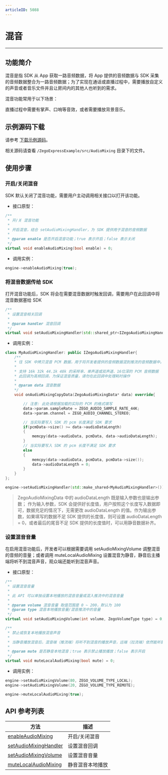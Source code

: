 ```yaml
---
articleID: 5088
---
```

# 混音

- - -

## 功能简介

混音是指 SDK 从 App 获取一路音频数据，将 App 提供的音频数据与 SDK 采集的音频数据整合为一路音频数据；为了实现在通话或直播过程中，需要播放自定义的声音或者音乐文件并且让房间内的其他人也听到的需求。

混音功能常用于以下场景：

直播过程中需要有掌声、口哨等音效，或者需要播放背景音乐。

## 示例源码下载

请参考 [下载示例源码](https://doc-zh.zego.im/article/3128)。

相关源码请查看 `/ZegoExpressExample/src/AudioMixing` 目录下的文件。

## 使用步骤

### 开启/关闭混音

SDK 默认关闭了混音功能，需要用户主动调用相关接口以打开该功能。

- 接口原型：

```cpp
/**
 * 开/关 混音功能
 *
 * 开启混音，结合 setAudioMixingHandler，为 SDK 提供用于混音的音频数据
 *
 * @param enable 是否开启混音功能；true 表示开启；false 表示关闭
 */
virtual void enableAudioMixing(bool enable) = 0;
```

- 调用实例：

```cpp
engine->enableAudioMixing(true);
```

### 将混音数据传给 SDK

打开混音功能后，SDK 将会在需要混音数据时触发回调，需要用户在此回调中将混音数据塞给 SDK

```cpp
/**
 * 设置混音相关回调
 *
 * @param handler 混音回调
 */
virtual void setAudioMixingHandler(std::shared_ptr<IZegoAudioMixingHandler> handler) = 0;
```

- 调用实例：

```cpp
class MyAudioMixingHandler: public IZegoAudioMixingHandler{
    /**
    * 往 SDK 中拷贝混音 PCM 数据，用于将开发者提供的音频数据混到推流的音频数据中。 和 [enableAudioMixing] 结合使用
    *
    * 支持 16k 32k 44.1k 48k 的采样率、单声道或双声道、16位深的 PCM 音频数据
    * 此回调为高频回调，为保证混音质量，请勿在此回调中处理耗时操作
    *
    * @param data 混音数据
    */
    void onAudioMixingCopyData(ZegoAudioMixingData* data) override{

        // 注意: 此处请根据加载的实际的 PCM 的格式填写
        data->param.sampleRate = ZEGO_AUDIO_SAMPLE_RATE_44K;
        data->param.channel = ZEGO_AUDIO_CHANNEL_STEREO;

        // 当实际要写入 SDK 的 pcm 长度满足 SDK 要求
        if(pcmData->size() >= data->audioDataLength)
        {
            memcpy(data->audioData, pcmData, data->audioDataLength);
        }
        // 当实际要写入 SDK 的 pcm 长度不满足 SDK 要求
        else
        {
            memcpy(data->audioData, pcmData, pcmData->size());
            data->audioDataLength = 0;
        }
    }
};

engine->setAudioMixingHandler(std::make_shared<MyAudioMixingHandler>());
```

> ZegoAudioMixingData 中的 audioDataLength 既是输入参数也是输出参数； 作为输入参数，SDK 会提供好长度值，用户按照这个长度写入数据即可，数据充足的情况下，无需更改 audioDataLength 的值。作为输出参数，如果填写的数据不足 SDK 提供的长度值，则可设置 audioDataLength = 0，或者最后的尾音不足 SDK 提供的长度值时，可以用静音数据补齐。

### 设置混音音量

在启用混音功能后，开发者可以根据需要调用 setAudioMixingVolume 调整混音的音频的音量；或者调用 muteLocalAudioMixing 设置混音为静音，静音后主播端将听不到混音声音，观众端还能听到混音声音。

- 接口原型：

```cpp
/**
 * 设置混音音量
 *
 * 此 API 可以单独设置本地播放的混音音量或混入推流中的混音音量
 *
 * @param volume 混音音量 取值范围是 0 ~ 200，默认为 100
 * @param type 混音本地播放音量/混音推流中的音量
 */
virtual void setAudioMixingVolume(int volume, ZegoVolumeType type) = 0;

/**
 * 禁止或恢复本地播放混音声音
 *
 * 当静音播放混音后，混音端（推流端）将听不到混音的播放声音，远端（拉流端）依然能听到混音
 *
 * @param mute 是否静音本地混音；true 表示禁止播放播放；false 表示开启
 */
virtual void muteLocalAudioMixing(bool mute) = 0;
```

- 调用实例：

```cpp
engine->setAudioMixingVolume(80, ZEGO_VOLUME_TYPE_LOCAL);
engine->setAudioMixingVolume(20, ZEGO_VOLUME_TYPE_REMOTE);

engine->muteLocalAudioMixing(true);
```

## API 参考列表

| 方法 | 描述 |
|-------|--------|
| [enableAudioMixing ](https://doc-zh.zego.im/zh/api?doc=Express_Video_SDK_API~CPP~class~zego-express-i-zego-express-engine#enable-audio-mixing) | 开启/关闭混音 |
| [setAudioMixingHandler ](https://doc-zh.zego.im/zh/api?doc=Express_Video_SDK_API~CPP~class~zego-express-i-zego-express-engine#set-audio-mixing-handler) | 设置混音回调 |
| [setAudioMixingVolume ](https://doc-zh.zego.im/zh/api?doc=Express_Video_SDK_API~CPP~class~zego-express-i-zego-express-engine#set-audio-mixing-volume) | 设置混音音量 |
| [muteLocalAudioMixing ](https://doc-zh.zego.im/zh/api?doc=Express_Video_SDK_API~CPP~class~zego-express-i-zego-express-engine#mute-local-audio-mixing) | 静音混音本地播放 |
